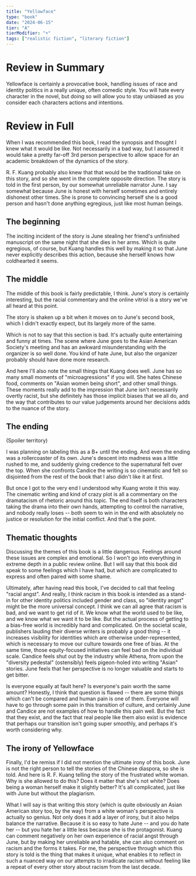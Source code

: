 ```yaml
---
title: "Yellowface"
type: "book"
date: "2024-06-15"
tier: "A"
tierModifier: "+"
tags: ["realistic fiction", "literary fiction"]
---
```


# Review in Summary
Yellowface is certainly a provocative book, handling issues of race and identity politics in a really unique, often comedic style. You will hate every character in the novel, but doing so will allow you to stay unbiased as you consider each characters actions and intentions.

# Review in Full
When I was recommended this book, I read the synopsis and thought I knew what it would be like. Not necessarily in a bad way, but I assumed it would take a pretty far-off 3rd person perspective to allow space for an academic breakdown of the dynamics of the story.

R. F. Kuang probably also knew that that would be the traditional take on this story, and so she went in the complete opposite direction. The story is told in the first person, by our somewhat unreliable narrator June. I say somewhat because June is honest with herself sometimes and entirely dishonest other times. She is prone to convincing herself she is a good person and hasn't done anything egregious, just like most human beings.

## The beginning
The inciting incident of the story is June stealing her friend's unfinished manuscript on the same night that she dies in her arms. Which is quite egregious, of course, but Kuang handles this well by making it so that June never explicitly describes this action, because she herself knows how coldhearted it seems.

## The middle
The middle of this book is fairly predictable, I think. June's story is certainly interesting, but the racial commentary and the online vitriol is a story we've all heard at this point.

The story is shaken up a bit when it moves on to June's second book, which I didn't exactly expect, but its largely more of the same.

Which is not to say that this section is bad. It's actually quite entertaining and funny at times. The scene where June goes to the Asian American Society's meeting and has an awkward misunderstanding with the organizer is so well done. You kind of hate June, but also the organizer probably should have done more research.

And here I'll also note the small things that Kuang does well. June has so many small moments of "microagressions" if you will. She hates Chinese food, comments on "Asian women being short", and other small things. These moments really add to the impression that June isn't necessarily overtly racist, but she definitely has those implicit biases that we all do, and the way that contributes to our value judgements around her decisions adds to the nuance of the story.

## The ending
(Spoiler territory)

I was planning on labeling this as a B+ until the ending. And even the ending was a rollercoaster of its own. June's descent into madness was a little rushed to me, and suddenly giving credence to the supernatural felt over the top. When she confronts Candice the writing is so cinematic and felt so disjointed from the rest of the book that I also didn't like it at first.

But once I got to the very end I understood why Kuang wrote it this way. The cinematic writing and kind of crazy plot is all a commentary on the dramatacism of rhetoric around this topic. The end itself is both characters taking the drama into their own hands, attempting to control the narrative, and nobody really loses -- both seem to win in the end with absolutely no justice or resolution for the initial conflict. And that's the point.

## Thematic thoughts
Discussing the themes of this book is a little dangerous. Feelings around these issues are complex and emotional. So I won't go into everything in extreme depth in a public review online. But I will say that this book did speak to some feelings which I have had, but which are complicated to express and often paired with some shame.

Ultimately, after having read this book, I've decided to call that feeling "racial angst". And really, I think racism in this book is intended as a stand-in for other identity politics included gender and class, so "identity angst" might be the more universal concept. I think we can all agree that racism is bad, and we want to get rid of it. We know what the world used to be like, and we know what we want it to be like. But the actual process of getting to a bias-free world is incredibly hard and complicated. On the societal scale, publishers lauding their diverse writers is probably a good thing -- it increases visibility for identities which are otherwise under-represented, which is necessary to move our culture towards one free of bias. At the same time, those equity-focused initiatives can feel bad on the individual scale. Candice feels shut out by the industry while Athena, from upon the "diversity pedestal" (ostensibly) feels pigeon-holed into writing "Asian" stories. June feels that her perspective is no longer valuable and starts to get bitter.

Is everyone equally at fault here? Is everyone's pain worth the same amount? Honestly, I think that question is flawed -- there are some things which can't be compared and human pain is one of them. Everyone will have to go through some pain in this transition of culture, and certainly June and Candice are not examples of how to handle this pain well. But the fact that they exist, and the fact that real people like them also exist is evidence that perhaps our transition isn't going super smoothly, and perhaps it's worth considering why.

## The irony of Yellowface
Finally, I'd be remiss if I did not mention the ultimate irony of this book. June is not the right person to tell the stories of the Chinese diaspora, so she is told. And here is R. F. Kuang telling the story of the frustrated white woman. Why is she allowed to do this? Does it matter that she's not white? Does being a woman herself make it slightly better? It's all complicated, just like with June but without the plagiarism.

What I will say is that writing this story (which is quite obviously an Asian American story too, by the way) from a white woman's perspective is actually so genius. Not only does it add a layer of irony, but it also helps balance the narrative. Because it is so easy to hate June -- and you do hate her -- but you hate her a little less because she is the protagonist. Kuang can comment negatively on her own experience of racial angst through June, but by making her unreliable and hatable, she can also comment on racism and the forms it takes. For me, the perspective through which this story is told is the thing that makes it unique, what enables it to reflect in such a nuanced way on our attempts to irradicate racism without feeling like a repeat of every other story about racism from the last decade.